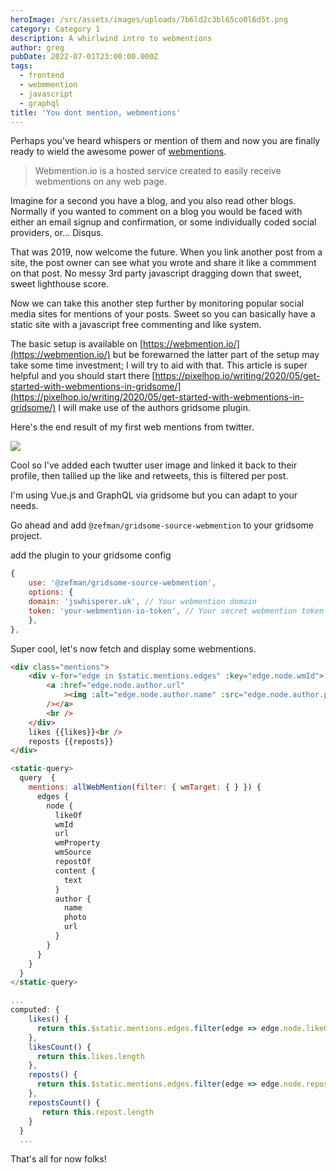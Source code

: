 ```yaml
---
heroImage: /src/assets/images/uploads/7b6ld2c3bl65co0l6d5t.png
category: Category 1
description: A whirlwind intro to webmentions
author: greg
pubDate: 2022-07-01T23:00:00.000Z
tags:
  - frontend
  - webmmention
  - javascript
  - graphql
title: 'You dont mention, webmentions'
---
```


Perhaps you've heard whispers or mention of them and now you are finally ready to wield the awesome power of <a href="https://webmention.io/">webmentions</a>.

<blockquote>
	<p>Webmention.io is a hosted service created to easily receive webmentions on any web page.</p>
</blockquote>

Imagine for a second you have a blog, and you also read other blogs. Normally if you wanted to comment on a blog you would be faced with either an email signup and confirmation, or some individually coded social providers, or... Disqus.

That was 2019, now welcome the future. When you link another post from a site, the post owner can see what you wrote and share it like a commment on that post. No messy 3rd party javascript dragging down that sweet, sweet lighthouse score.

Now we can take this another step further by monitoring popular social media sites for mentions of your posts. Sweet so you can basically have a static site with a javascript free commenting and like system.

The basic setup is available on [https://webmention.io/](https://webmention.io/) but be forewarned the latter part of the setup may take some time investment; I will try to aid with that. This article is super helpful and you should start there [https://pixelhop.io/writing/2020/05/get-started-with-webmentions-in-gridsome/](https://pixelhop.io/writing/2020/05/get-started-with-webmentions-in-gridsome/) I will make use of the authors gridsome plugin.

Here's the end result of my first web mentions from twitter.

<img src='https://res.cloudinary.com/https-gregbenner-life/image/upload/v1589772655/Screenshot_from_2020-05-17_23-25-44_ikvkih.png' />

Cool so I've added each twutter user image and linked it back to their profile, then tallied up the like and retweets, this is filtered per post.

I'm using Vue.js and GraphQL via gridsome but you can adapt to your needs.

Go ahead and add `@zefman/gridsome-source-webmention` to your gridsome project.

add the plugin to your gridsome config

```js
{
    use: '@zefman/gridsome-source-webmention',
    options: {
    domain: 'jswhisperer.uk', // Your webmention domain
    token: 'your-webmention-io-token', // Your secret webmention token
    },
},
```

Super cool, let's now fetch and display some webmentions.

```html
<div class="mentions">
	<div v-for="edge in $static.mentions.edges" :key="edge.node.wmId">
		<a :href="edge.node.author.url"
			><img :alt="edge.node.author.name" :src="edge.node.author.photo" width="50"
		/></a>
		<br />
	</div>
	likes {{likes}}<br />
	reposts {{reposts}}
</div>
```

```js
<static-query>
  query  {
    mentions: allWebMention(filter: { wmTarget: { } }) {
      edges {
        node {
          likeOf
          wmId
          url
          wmProperty
          wmSource
          repostOf
          content {
            text
          }
          author {
            name
            photo
            url
          }
        }
      }
    }
  }
</static-query>
```

```js
...
computed: {
    likes() {
      return this.$static.mentions.edges.filter(edge => edge.node.likeOf)
    },
    likesCount() {
      return this.likes.length
    },
    reposts() {
      return this.$static.mentions.edges.filter(edge => edge.node.repostOf)
    },
    repostsCount() {
       return this.repost.length
    }
  }
  ...
```

That's all for now folks!
